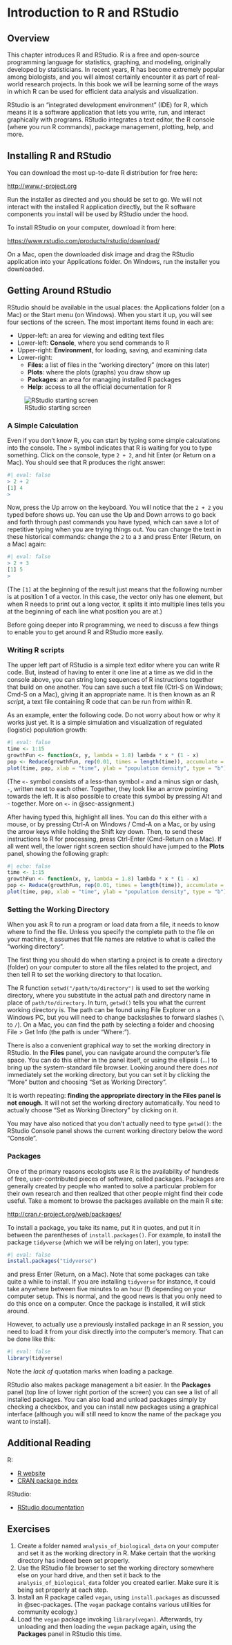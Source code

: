 # Introduction to R and RStudio {#sec-intro}

## Overview

This chapter introduces R and RStudio. R is a free and open-source programming language for statistics, graphing, and modeling, originally developed by statisticians. In recent years, R has become extremely popular among biologists, and you will almost certainly encounter it as part of real-world research projects. In this book we will be learning some of the ways in which R can be used for efficient data analysis and visualization.

RStudio is an "integrated development environment" (IDE) for R, which means it is a software application that lets you write, run, and interact graphically with programs. RStudio integrates a text editor, the R console (where you run R commands), package management, plotting, help, and more.

## Installing R and RStudio

You can download the most up-to-date R distribution for free here:

<http://www.r-project.org>

Run the installer as directed and you should be set to go. We will not interact with the installed R application directly, but the R software components you install will be used by RStudio under the hood.

To install RStudio on your computer, download it from here:

<https://www.rstudio.com/products/rstudio/download/>

On a Mac, open the downloaded disk image and drag the RStudio application into your Applications folder. On Windows, run the installer you downloaded.

## Getting Around RStudio

RStudio should be available in the usual places: the Applications folder (on a Mac) or the Start menu (on Windows). When you start it up, you will see four sections of the screen. The most important items found in each are:

-   Upper-left: an area for viewing and editing text files
-   Lower-left: **Console**, where you send commands to R
-   Upper-right: **Environment**, for loading, saving, and examining data
-   Lower-right:
    -   **Files**: a list of files in the "working directory" (more on this later)
    -   **Plots**: where the plots (graphs) you draw show up
    -   **Packages**: an area for managing installed R packages
    -   **Help**: access to all the official documentation for R

![RStudio starting screen](rstudio_startup.png){#rstudio-screenshot fig-align="center"}

### A Simple Calculation {#sec-simpcalc}

Even if you don't know R, you can start by typing some simple calculations into the console. The `>` symbol indicates that R is waiting for you to type something. Click on the console, type `2 + 2`, and hit Enter (or Return on a Mac). You should see that R produces the right answer:

```r
#| eval: false
> 2 + 2
[1] 4
>
```

Now, press the Up arrow on the keyboard. You will notice that the `2 + 2` you typed before shows up. You can use the Up and Down arrows to go back and forth through past commands you have typed, which can save a lot of repetitive typing when you are trying things out. You can change the text in these historical commands: change the `2` to a `3` and press Enter (Return, on a Mac) again:

```r
#| eval: false
> 2 + 3
[1] 5
>
```

(The `[1]` at the beginning of the result just means that the following number is at position 1 of a vector. In this case, the vector only has one element, but when R needs to print out a long vector, it splits it into multiple lines tells you at the beginning of each line what position you are at.)

Before going deeper into R programming, we need to discuss a few things to enable you to get around R and RStudio more easily.

### Writing R scripts

The upper left part of RStudio is a simple text editor where you can write R code. But, instead of having to enter it one line at a time as we did in the console above, you can string long sequences of R instructions together that build on one another. You can save such a text file (Ctrl-S on Windows; Cmd-S on a Mac), giving it an appropriate name. It is then known as an R *script*, a text file containing R code that can be run from within R.

As an example, enter the following code. Do not worry about how or why it works just yet. It is a simple simulation and visualization of regulated (logistic) population growth:

```r
#| eval: false
time <- 1:15
growthFun <- function(x, y, lambda = 1.8) lambda * x * (1 - x)
pop <- Reduce(growthFun, rep(0.01, times = length(time)), accumulate = TRUE)
plot(time, pop, xlab = "time", ylab = "population density", type = "b")
```

(The `<-` symbol consists of a less-than symbol `<` and a minus sign or dash, `-`, written next to each other. Together, they look like an arrow pointing towards the left. It is also possible to create this symbol by pressing Alt and - together. More on `<-` in @sec-assignment.)

After having typed this, highlight all lines. You can do this either with a mouse, or by pressing Ctrl-A on Windows / Cmd-A on a Mac, or by using the arrow keys while holding the Shift key down. Then, to send these instructions to R for processing, press Ctrl-Enter (Cmd-Return on a Mac). If all went well, the lower right screen section should have jumped to the **Plots** panel, showing the following graph:

```r
#| echo: false
time <- 1:15
growthFun <- function(x, y, lambda = 1.8) lambda * x * (1 - x)
pop <- Reduce(growthFun, rep(0.01, times = length(time)), accumulate = TRUE)
plot(time, pop, xlab = "time", ylab = "population density", type = "b")
```

### Setting the Working Directory

When you ask R to run a program or load data from a file, it needs to know where to find the file. Unless you specify the complete path to the file on your machine, it assumes that file names are relative to what is called the "working directory".

The first thing you should do when starting a project is to create a directory (folder) on your computer to store all the files related to the project, and then tell R to set the working directory to that location.

The R function `setwd("/path/to/directory")` is used to set the working directory, where you substitute in the actual path and directory name in place of `path/to/directory`. In turn, `getwd()` tells you what the current working directory is. The path can be found using File Explorer on a Windows PC, but you will need to change backslashes to forward slashes (`\` to `/`). On a Mac, you can find the path by selecting a folder and choosing File \> Get Info (the path is under "Where:").

There is also a convenient graphical way to set the working directory in RStudio. In the **Files** panel, you can navigate around the computer's file space. You can do this either in the panel itself, or using the ellipsis (...) to bring up the system-standard file browser. Looking around there does *not* immediately set the working directory, but you can set it by clicking the "More" button and choosing "Set as Working Directory".


:::{.callout-note}
It is worth repeating: **finding the appropriate directory in the Files panel is not enough.** It will not set the working directory automatically. You need to actually choose "Set as Working Directory" by clicking on it.
:::


You may have also noticed that you don't actually need to type `getwd()`: the RStudio Console panel shows the current working directory below the word "Console".

### Packages {#sec-packages}

One of the primary reasons ecologists use R is the availability of hundreds of free, user-contributed pieces of software, called packages. Packages are generally created by people who wanted to solve a particular problem for their own research and then realized that other people might find their code useful. Take a moment to browse the packages available on the main R site:

<http://cran.r-project.org/web/packages/>

To install a package, you take its name, put it in quotes, and put it in between the parentheses of `install.packages()`. For example, to install the package `tidyverse` (which we will be relying on later), you type:

```r
#| eval: false
install.packages("tidyverse")
```

and press Enter (Return, on a Mac). Note that some packages can take quite a while to install. If you are installing `tidyverse` for instance, it could take anywhere between five minutes to an hour (!) depending on your computer setup. This is normal, and the good news is that you only need to do this once on a computer. Once the package is installed, it will stick around.

However, to actually use a previously installed package in an R session, you need to load it from your disk directly into the computer's memory. That can be done like this:

```r
#| eval: false
library(tidyverse)
```

Note the *lack of* quotation marks when loading a package.

RStudio also makes package management a bit easier. In the **Packages** panel (top line of lower right portion of the screen) you can see a list of all installed packages. You can also load and unload packages simply by checking a checkbox, and you can install new packages using a graphical interface (although you will still need to know the name of the package you want to install).

## Additional Reading

R:

-   [R website](http://www.r-project.org)
-   [CRAN package index](http://cran.r-project.org)

RStudio:

-   [RStudio documentation](http://rstudio.org/docs/)

## Exercises

1. Create a folder named `analysis_of_biological_data` on your computer and set it as the working directory in R. Make certain that the working directory has indeed been set properly.
2. Use the RStudio file browser to set the working directory somewhere else on your hard drive, and then set it back to the `analysis_of_biological_data` folder you created earlier. Make sure it is being set properly at each step.
3. Install an R package called `vegan`, using `install.packages` as discussed in @sec-packages. (The `vegan` package contains various utilities for community ecology.)
4. Load the `vegan` package invoking `library(vegan)`. Afterwards, try unloading and then loading the `vegan` package again, using the **Packages** panel in RStudio this time.
